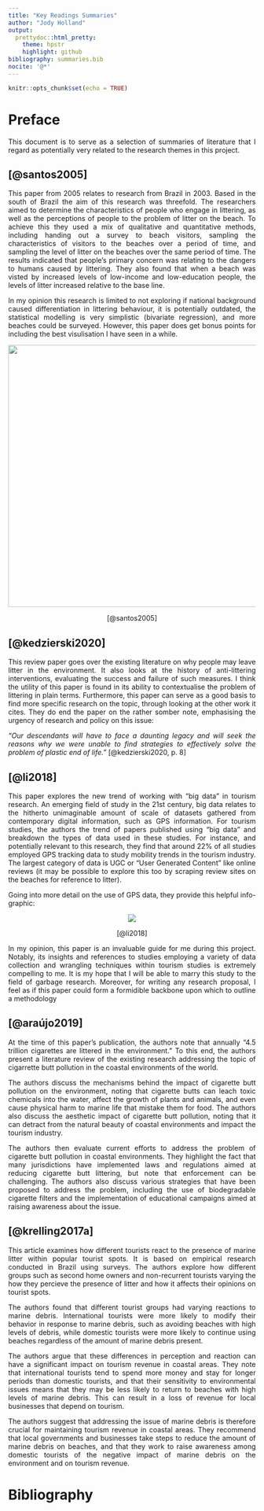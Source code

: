 ```yaml
---
title: "Key Readings Summaries"
author: "Jody Holland"
output:
  prettydoc::html_pretty:
    theme: hpstr 
    highlight: github
bibliography: summaries.bib
nocite: '@*'
---
```


```r
knitr::opts_chunk$set(echo = TRUE)
```

```{=html}
<style>
body {
text-align: justify}
</style>
```
# Preface

This document is to serve as a selection of summaries of literature that I regard as potentially very related to the research themes in this project.

## [@santos2005]

This paper from 2005 relates to research from Brazil in 2003. Based in the south of Brazil the aim of this research was threefold. The researchers aimed to determine the characteristics of people who engage in littering, as well as the perceptions of people to the problem of litter on the beach. To achieve this they used a mix of qualitative and quantitative methods, including handing out a survey to beach visitors, sampling the characteristics of visitors to the beaches over a period of time, and sampling the level of litter on the beaches over the same period of time. The results indicated that people's primary concern was relating to the dangers to humans caused by littering. They also found that when a beach was visted by increased levels of low-income and low-education people, the levels of litter increased relative to the base line.

In my opinion this research is limited to not exploring if national background caused differentiation in littering behaviour, it is potentially outdated, the statistical modelling is very simplistic (bivariate regression), and more beaches could be surveyed. However, this paper does get bonus points for including the best visulisation I have seen in a while.

<center>

![](images/paste-81A7CFA8.png){width="533"}

[@santos2005]

</center>

## [@kedzierski2020]

This review paper goes over the existing literature on why people may leave litter in the environment. It also looks at the history of anti-littering interventions, evaluating the success and failure of such measures. I think the utility of this paper is found in its ability to contextualise the problem of littering in plain terms. Furthermore, this paper can serve as a good basis to find more specific research on the topic, through looking at the other work it cites. They do end the paper on the rather somber note, emphasising the urgency of research and policy on this issue:

*"Our descendants will have to face a daunting legacy and will seek the reasons why we were unable to find strategies to effectively solve the problem of plastic end of life."* [@kedzierski2020, p. 8]

## [@li2018]

This paper explores the new trend of working with "big data" in tourism research. An emerging field of study in the 21st century, big data relates to the hitherto unimaginable amount of scale of datasets gathered from contemporary digital information, such as GPS information. For tourism studies, the authors the trend of papers published using "big data" and breakdown the types of data used in these studies. For instance, and potentially relevant to this research, they find that around 22% of all studies employed GPS tracking data to study mobility trends in the tourism industry. The largest category of data is UGC or "User Generated Content" like online reviews (it may be possible to explore this too by scraping review sites on the beaches for reference to litter).

Going into more detail on the use of GPS data, they provide this helpful info-graphic:

<center>

![](images/paste-76D78A8C.png)

[@li2018]

</center>

In my opinion, this paper is an invaluable guide for me during this project. Notably, its insights and references to studies employing a variety of data collection and wrangling techniques within tourism studies is extremely compelling to me. It is my hope that I will be able to marry this study to the field of garbage research. Moreover, for writing any research proposal, I feel as if this paper could form a formidible backbone upon which to outline a methodology

## [@araújo2019]

At the time of this paper's publication, the authors note that annually "4.5 trillion cigarettes are littered in the environment." To this end, the authors present a literature review of the existing research addressing the topic of cigarrette butt pollution in the coastal environments of the world.

The authors discuss the mechanisms behind the impact of cigarette butt pollution on the environment, noting that cigarette butts can leach toxic chemicals into the water, affect the growth of plants and animals, and even cause physical harm to marine life that mistake them for food. The authors also discuss the aesthetic impact of cigarette butt pollution, noting that it can detract from the natural beauty of coastal environments and impact the tourism industry.

The authors then evaluate current efforts to address the problem of cigarette butt pollution in coastal environments. They highlight the fact that many jurisdictions have implemented laws and regulations aimed at reducing cigarette butt littering, but note that enforcement can be challenging. The authors also discuss various strategies that have been proposed to address the problem, including the use of biodegradable cigarette filters and the implementation of educational campaigns aimed at raising awareness about the issue.

## [@krelling2017a]

This article examines how different tourists react to the presence of marine litter within popular tourist spots. It is based on empirical research conducted in Brazil using surveys. The authors explore how different groups such as second home owners and non-recurrent tourists varying the how they percieve the presence of litter and how it affects their opinions on tourist spots.

The authors found that different tourist groups had varying reactions to marine debris. International tourists were more likely to modify their behavior in response to marine debris, such as avoiding beaches with high levels of debris, while domestic tourists were more likely to continue using beaches regardless of the amount of marine debris present.

The authors argue that these differences in perception and reaction can have a significant impact on tourism revenue in coastal areas. They note that international tourists tend to spend more money and stay for longer periods than domestic tourists, and that their sensitivity to environmental issues means that they may be less likely to return to beaches with high levels of marine debris. This can result in a loss of revenue for local businesses that depend on tourism.

The authors suggest that addressing the issue of marine debris is therefore crucial for maintaining tourism revenue in coastal areas. They recommend that local governments and businesses take steps to reduce the amount of marine debris on beaches, and that they work to raise awareness among domestic tourists of the negative impact of marine debris on the environment and on tourism revenue.

# Bibliography
